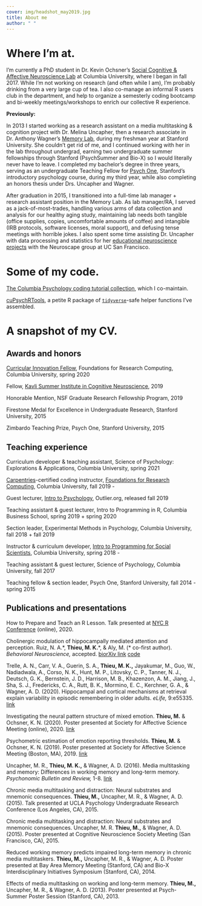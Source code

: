 ```yaml
---
cover: img/headshot_may2019.jpg
title: About me
author: " "
---
```


# Where I'm at.

I'm currently a PhD student in Dr. Kevin Ochsner's [Social Cognitive & Affective Neuroscience Lab](http://www.ochsnerscanlab.org) at Columbia University, where I began in fall 2017. While I'm not working on research (and often while I am), I'm probably drinking from a very large cup of tea. I also co-manage an informal R users club in the department, and help to organize a semesterly coding bootcamp and bi-weekly meetings/workshops to enrich our collective R experience.

**Previously:**

In 2013 I started working as a research assistant on a media multitasking & cognition project with Dr. Melina Uncapher, then a research associate in Dr. Anthony Wagner's [Memory Lab](https://memorylab.stanford.edu), during my freshman year at Stanford University. She couldn't get rid of me, and I continued working with her in the lab throughout undergrad, earning two undergraduate summer fellowships through Stanford (PsychSummer and Bio-X) so I would literally never have to leave. I completed my bachelor's degree in three years, serving as an undergraduate Teaching Fellow for [Psych One](http://psych-one.weebly.com), Stanford's introductory psychology course, during my third year, while also completing an honors thesis under Drs. Uncapher and Wagner.

After graduation in 2015, I transitioned into a full-time lab manager + research assistant position in the Memory Lab. As lab manager/RA, I served as a jack-of-most-trades, handling various arms of data collection and analysis for our healthy aging study, maintaining lab needs both tangible (office supplies, copies, uncomfortable amounts of coffee) and intangible (IRB protocols, software licenses, moral support), and defusing tense meetings with horrible jokes. I also spent some time assisting Dr. Uncapher with data processing and statistics for her [educational neuroscience projects](https://neuroscape.ucsf.edu/education/) with the Neuroscape group at UC San Francisco.

# Some of my code.

[The Columbia Psychology coding tutorial collection](https://cu-psych-computing.github.io/cu-psych-comp-tutorial/), which I co-maintain.

[cuPsychRTools](https://github.com/cu-psych-r-users/cuPsychRTools), a petite R package of [`tidyverse`](https://www.tidyverse.org/)-safe helper functions I've assembled.

# A snapshot of my CV.

## Awards and honors

[Curricular Innovation Fellow](https://rcfoundations.research.columbia.edu/content/foundations-curriculum-innovation-grant-program), Foundations for Research Computing, Columbia University, spring 2020

Fellow, [Kavli Summer Institute in Cognitive Neuroscience](https://sicn.cmb.ucdavis.edu/), 2019

Honorable Mention, NSF Graduate Research Fellowship Program, 2019

Firestone Medal for Excellence in Undergraduate Research, Stanford University, 2015

Zimbardo Teaching Prize, Psych One, Stanford University, 2015

## Teaching experience

Curriculum developer & teaching assistant, Science of Psychology: Explorations & Applications, Columbia University, spring 2021

[Carpentries](https://carpentries.org/)-certified coding instructor, [Foundations for Research Computing](https://rcfoundations.research.columbia.edu/), Columbia University, fall 2019 -

Guest lecturer, [Intro to Psychology](https://www.outlier.org/products/intro-to-psychology), Outlier.org, released fall 2019

Teaching assistant & guest lecturer, Intro to Programming in R, Columbia Business School, spring 2019 + spring 2020

Section leader, Experimental Methods in Psychology, Columbia University, fall 2018 + fall 2019

Instructor & curriculum developer, [Intro to Programming for Social Scientists](https://cu-psych-computing.github.io/cu-psych-comp-tutorial/workshop/), Columbia University, spring 2018 -

Teaching assistant & guest lecturer, Science of Psychology, Columbia University, fall 2017

Teaching fellow & section leader, Psych One, Stanford University, fall 2014 - spring 2015

## Publications and presentations

How to Prepare and Teach an R Lesson. Talk presented at [NYC R Conference](https://rstats.ai/nyr/#speakers) (online), 2020.

Cholinergic modulation of hippocampally mediated attention and perception. Ruiz, N. A.\*, **Thieu, M. K.**\*, & Aly, M. (\* co-first author). _Behavioral Neuroscience,_ accepted. [biorXiv link](https://www.biorxiv.org/content/10.1101/2020.05.19.104497v2) [code](https://github.com/alylab/artMuseNicotine)

Trelle, A. N., Carr, V. A., Guerin, S. A., **Thieu, M. K.,** Jayakumar, M., Guo, W., Nadiadwala, A., Corso, N. K., Hunt, M. P., Litovsky, C. P., Tanner, N. J., Deutsch, G. K., Bernstein, J. D., Harrison, M. B., Khazenzon, A. M., Jiang, J., Sha, S. J., Fredericks, C. A., Rutt, B. K., Mormino, E. C., Kerchner, G. A., & Wagner, A. D. (2020). Hippocampal and cortical mechanisms at retrieval explain variability in episodic remembering in older adults. _eLife,_ 9:e55335. [link](https://elifesciences.org/articles/55335)

Investigating the neural pattern structure of mixed emotion. **Thieu, M.** & Ochsner, K. N. (2020). Poster presented at Society for Affective Science Meeting (online), 2020. [link](https://society-for-affective-science.org/list-of-sas-virtual-posters-2020/entry/5196/?gvid=7225)

Psychometric estimation of emotion reporting thresholds. **Thieu, M.** & Ochsner, K. N. (2019). Poster presented at Society for Affective Science Meeting (Boston, MA), 2019. [link](https://osf.io/ubxtm/)

Uncapher, M. R., **Thieu, M. K.,** & Wagner, A. D. (2016). Media multitasking and memory: Differences in working memory and long-term memory. _Psychonomic Bulletin and Review,_ 1-8. [link](https://www.ncbi.nlm.nih.gov/pmc/articles/PMC4733435/)

Chronic media multitasking and distraction: Neural substrates and mnemonic consequences. **Thieu, M.,** Uncapher, M. R., & Wagner, A. D. (2015). Talk presented at UCLA Psychology Undergraduate Research Conference (Los Angeles, CA), 2015.

Chronic media multitasking and distraction: Neural substrates and mnemonic consequences. Uncapher, M. R. **Thieu, M.,** & Wagner, A. D. (2015). Poster presented at Cognitive Neuroscience Society Meeting (San Francisco, CA), 2015.

Reduced working memory predicts impaired long-term memory in chronic media multitaskers. **Thieu, M.,** Uncapher, M. R., & Wagner, A. D. Poster presented at Bay Area Memory Meeting (Stanford, CA) and Bio-X Interdisciplinary Initiatives Symposium (Stanford, CA), 2014.

Effects of media multitasking on working and long-term memory. **Thieu, M.,** Uncapher, M. R., & Wagner, A. D. (2013). Poster presented at Psych-Summer Poster Session (Stanford, CA), 2013.
